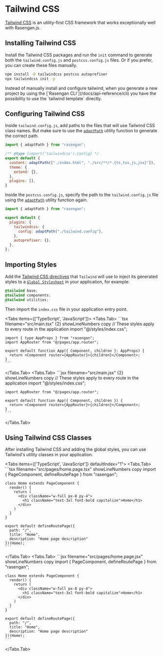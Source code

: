 
# Tailwind CSS

[Tailwind CSS](https://tailwindcss.com) is an utility-first CSS framework that works exceptionally well with Rasengan.js.

## Installing Tailwind CSS

Install the Tailwind CSS packages and run the `init` command to generate both the `tailwind.config.js` and `postcss.config.js` files. 
Or if you prefer, you can create these files manually.

```bash filename="Terminal" showLineNumbers copy 
npm install -D tailwindcss postcss autoprefixer
npx tailwindcss init -p
```

<AlertBox>
Instead of manually install and configure tailwind, when you generate a new project by using the [`Rasengan CLI`](/docs/api-reference/cli) you have the possibility to use the `tailwind template` directly.
</AlertBox>

## Configuring Tailwind CSS

Inside `tailwind.config.js`, add paths to the files that will use Tailwind CSS class names. But make sure to use the [`adaptPath`](/docs/api-reference/functions/adapt-path) utility function to generate the correct path.

```javascript filename="tailwind.config.js" showLineNumbers copy 
import { adaptPath } from "rasengan";

/** @type {import('tailwindcss').Config} */
export default {
  content: adaptPath(["./index.html", "./src/**/*.{ts,tsx,js,jsx}"]),
  theme: {
    extend: {},
  },
  plugins: [],
}
```

Inside the `postcss.config.js`, specify the path to the `tailwind.config.js` file using the [`adaptPath`](/docs/api-reference/functions/adapt-path) utility function again.

```javascript filename="postcss.config.js" showLineNumbers copy
import { adaptPath } from "rasengan";

export default {
  plugins: {
    tailwindcss: {
      config: adaptPath("./tailwind.config"),
    },
    autoprefixer: {},
  },
};
``` 

## Importing Styles 

Add the [Tailwind CSS directives](https://tailwindcss.com/docs/functions-and-directives#directives) that `Tailwind` will use to inject its generated styles to a [`Global Stylesheet`](/docs/core/styling/css-module#index-css) in your application, for example:

```css filename="styles/index.css" showLineNumbers copy
@tailwind base;
@tailwind components;
@tailwind utilities;
```

Then import the `index.css` file in your application entry point.

<Tabs items={['TypeScript', 'JavaScript']}>
  <Tabs.Tab>
    ```tsx filename="src/main.tsx" {2} showLineNumbers copy
    // These styles apply to every route in the application
    import "@/styles/index.css";

    import { type AppProps } from "rasengan";
    import AppRouter from "@/pages/app.router";

    export default function App({ Component, children }: AppProps) {
      return <Component router={AppRouter}>{children}</Component>;
    }
    ```
  </Tabs.Tab>
  <Tabs.Tab>
    ```jsx filename="src/main.jsx" {2} showLineNumbers copy
    // These styles apply to every route in the application
    import "@/styles/index.css";

    import AppRouter from "@/pages/app.router";

    export default function App({ Component, children }) {
      return <Component router={AppRouter}>{children}</Component>;
    }
    ```
  </Tabs.Tab>
</Tabs>

## Using Tailwind CSS Classes

After installing Tailwind CSS and adding the global styles, you can use Tailwind's utility classes in your application.

<Tabs items={['TypeScript', 'JavaScript']} defaultIndex="1">
  <Tabs.Tab>
    ```tsx filename="src/pages/home.page.tsx" showLineNumbers copy
    import { PageComponent, defineRoutePage } from "rasengan";

    class Home extends PageComponent {
      render() {
        return (
          <div className="w-full px-8 py-4">
            <h1 className="text-3xl font-bold capitalize">Home</h1>
          </div>
        )
      }
    }

    export default defineRoutePage({
      path: "/",
      title: "Home",
      description: "Home page description"
    })(Home);
    ```
  </Tabs.Tab>
  <Tabs.Tab>
    ```jsx filename="src/pages/home.page.jsx" showLineNumbers copy
    import { PageComponent, defineRoutePage } from "rasengan";

    class Home extends PageComponent {
      render() {
        return (
          <div className="w-full px-8 py-4">
            <h1 className="text-3xl font-bold capitalize">Home</h1>
          </div>
        )
      }
    }

    export default defineRoutePage({
      path: "/",
      title: "Home",
      description: "Home page description"
    })(Home);
    ```
  </Tabs.Tab>
</Tabs>